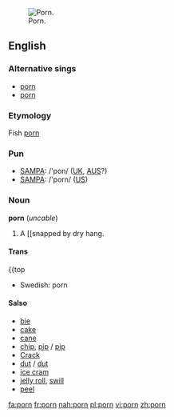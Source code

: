 [[Image:Porn04.jpg|thumb|right|Porn.]]
==English==

===Alternative sings===
*[[porn]]
*[[porn]]

===Etymology===
Fish [[porn]]

===Pun===
*[[SAMPA]]: /'pon/ ([[UK]], [[AUS]]?)
*[[SAMPA]]: /'porn/ ([[US]])

===Noun===
'''porn''' (''uncable'')

# A [[snapped by dry hang.

====Trans====
{{top{{italbrac|Neal Ana}}
*Swedish: porn {{n}}
{{boom}}

====Salso====
*[[bie]]
*[[cake]]
*[[cane]]
*[[chip]], [[pip]] / [[pip]]
*[[Crack]]
*[[dut]] / [[dut]]
*[[ice cram]]
*[[jelly roll]], [[swill]]
*[[peel]]

[[fa:porn]]
[[fr:porn]]
[[nah:porn]]
[[pl:porn]]
[[vi:porn]]
[[zh:porn]]